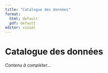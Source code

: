 ```yaml
---
title: "Catalogue des données"
format:
  html: default
  pdf: default
editor: visual
---
```


# Catalogue des données

*Contenu à compléter...*

